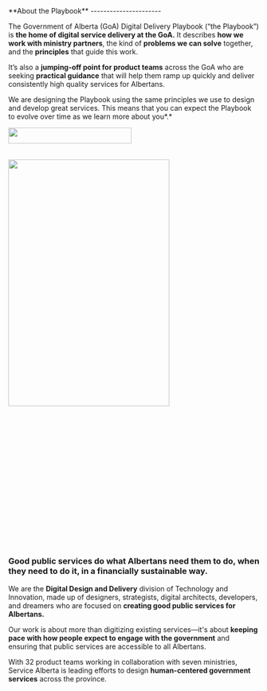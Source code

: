 
<main>

<GoAGrid minChildWidth="30ch">
<div>
**<span style="color:  var(--goa-color-brand-dark);">About the Playbook</span>**
----------------------

The Government of Alberta (GoA) Digital Delivery Playbook (“the Playbook”) is **the home of digital service delivery at the GoA.** It describes **how we work with ministry partners**, the kind of **problems we can solve** together, and the **principles** that guide this work.

It’s also a **jumping-off point for product teams** across the GoA who are seeking **practical guidance** that will help them ramp up quickly and deliver consistently high quality services for Albertans.

We are designing the Playbook using the same principles we use to design and develop great services. This means that you can expect the Playbook to evolve over time as we learn more about you*.*

</div>  
<div  style="
            position: relative;
            padding-bottom:10%;
          " id="yui_3_17_2_1_1681402755406_92">
          <noscript><img src={homeImageConnect} alt="" /></noscript>

 <img    style="left: 0%; top: -0.0268567%; position: absolute;width: 70%;height:70%;" 
               src={homeImageConnect} alt=""
               />
    </div>
</GoAGrid>
   <GoAGrid minChildWidth="30ch">
          <div 
           style="
              position: relative;             
              padding-bottom:150%;" id="yui_3_17_2_1_1681402755406_91">
              <noscript><img src={homeImageMap} alt="" /></noscript>  
              <img  alt="" data-image-id="62478e63266c637821c47343" data-type="image" 
              style="  position: absolute;width: 80%;height:80%" 
                 src={homeImageMap}/>  
          </div>
      
    
<div>

### **<span style="color:  var(--goa-color-brand-dark);">Good public services do what Albertans need them to do, when they need to do it, in a financially sustainable way.</span>**

We are the **Digital Design and Delivery** division of Technology and Innovation, made up of designers, strategists, digital architects, developers, and dreamers who are focused on **creating good public services for Albertans.**

Our work is about more than digitizing existing services—it's about **keeping pace with how people expect to engage with the government** and ensuring that public services are accessible to all Albertans.

With 32 product teams working in collaboration with seven ministries, Service Alberta is leading efforts to design **human-centered government services** across the province.
</div>
     
</GoAGrid>

</main>